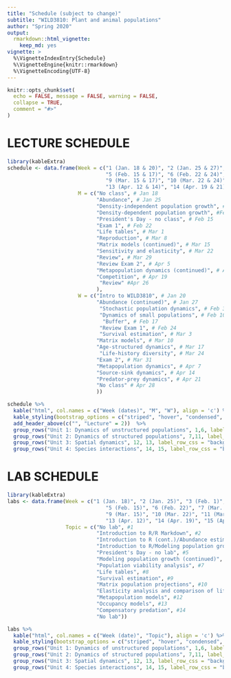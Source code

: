 ```yaml
---
title: "Schedule (subject to change)"
subtitle: "WILD3810: Plant and animal populations"
author: "Spring 2020"
output: 
  rmarkdown::html_vignette:
    keep_md: yes
vignette: >
  %\VignetteIndexEntry{Schedule}
  %\VignetteEngine{knitr::rmarkdown}
  %\VignetteEncoding{UTF-8}
---
```


```r
knitr::opts_chunk$set(
  echo = FALSE, message = FALSE, warning = FALSE,
  collapse = TRUE,
  comment = "#>"
)
```

# LECTURE SCHEDULE 

```r
library(kableExtra)
schedule <- data.frame(Week = c("1 (Jan. 18 & 20)", "2 (Jan. 25 & 27)", "3 (Feb. 1 & 3)", "4 (Feb. 8 & 10)",
                                "5 (Feb. 15 & 17)", "6 (Feb. 22 & 24)", "7 (Mar. 1 & 3)", "8 (Mar. 8 & 10)",
                                "9 (Mar. 15 & 17)", "10 (Mar. 22 & 24)", "11 (Mar. 29 & 31)", "12 (Apr. 5 & 7)",
                                "13 (Apr. 12 & 14)", "14 (Apr. 19 & 21)", "15 (Apr. 26 & 28)"),
                       M = c("No class", # Jan 18
                             "Abundance", # Jan 25
                             "Density-independent population growth", # Feb 1
                             "Density-dependent population growth", #Feb 8
                             "President's Day - no class", # Feb 15
                             "Exam 1", # Feb 22
                             "Life tables", # Mar 1
                             "Reproduction", # Mar 8
                             "Matrix models (continued)", # Mar 15
                             "Sensitivity and elasticity", # Mar 22
                             "Review", # Mar 29
                             "Review Exam 2", # Apr 5
                             "Metapopulation dynamics (continued)", # Apr 12
                             "Competition", # Apr 19
                              "Review" #Apr 26
                             ),
                       W = c("Intro to WILD3810", # Jan 20
                             "Abundance (continued)", # Jan 27
                              "Stochastic population dynamics", # Feb 3
                              "Dynamics of small populations", # Feb 10
                               "Buffer", # Feb 17
                              "Review Exam 1", # Feb 24
                              "Survival estimation", # Mar 3
                             "Matrix models", # Mar 10
                             "Age-structured dynamics", # Mar 17
                              "Life-history diversity", # Mar 24
                             "Exam 2", # Mar 31
                             "Metapopulation dynamics", # Apr 7
                             "Source-sink dynamics", # Apr 14
                             "Predator-prey dynamics", # Apr 21
                             "No class" # Apr 28
                             ))

schedule %>%
  kable("html", col.names = c("Week (dates)", "M", "W"), align = 'c') %>%
  kable_styling(bootstrap_options = c("striped", "hover", "condensed", "responsive"), full_width = TRUE) %>%
  add_header_above(c("", "Lecture" = 2))  %>%
  group_rows("Unit 1: Dynamics of unstructured populations", 1,6, label_row_css = "background-color: #333333; color: #eeeeee;") %>%
  group_rows("Unit 2: Dynamics of structured populations", 7,11, label_row_css = "background-color: #333333; color: #eeeeee;") %>%
  group_rows("Unit 3: Spatial dynamics", 12, 13, label_row_css = "background-color: #333333; color: #eeeeee;") %>%
  group_rows("Unit 4: Species interactions", 14, 15, label_row_css = "background-color: #333333; color: #eeeeee;")

```

# LAB SCHEDULE
```r
library(kableExtra)
labs <- data.frame(Week = c("1 (Jan. 18)", "2 (Jan. 25)", "3 (Feb. 1)", "4 (Feb. 8)",
                                "5 (Feb. 15)", "6 (Feb. 22)", "7 (Mar. 1)", "8 (Mar. 8)",
                                "9 (Mar. 15)", "10 (Mar. 22)", "11 (Mar. 29)", "12 (Apr. 5)",
                                "13 (Apr. 12)", "14 (Apr. 19)", "15 (Apr. 26)"),
                   Topic = c("No lab", #1
                             "Introduction to R/R Markdown", #2
                             "Introduction to R (cont.)/Abundance estimation", #3
                             "Introduction to R/Modeling population growth", #4
                             "President's Day - no lab", #5
                             "Modeling population growth (continued)", #6
                             "Population viability analysis", #7
                             "Life tables", #8
                             "Survival estimation", #9 
                             "Matrix population projections", #10 
                             "Elasticity analysis and comparison of life history strategies", #11
                             "Metapopulation models", #12
                             "Occupancy models", #13
                             "Compensatory predation", #14
                             "No lab"))

labs %>%
  kable("html", col.names = c("Week (date)", "Topic"), align = 'c') %>%
  kable_styling(bootstrap_options = c("striped", "hover", "condensed", "responsive"), full_width = TRUE) %>%
  group_rows("Unit 1: Dynamics of unstructured populations", 1,6, label_row_css = "background-color: #333333; color: #eeeeee;") %>%
  group_rows("Unit 2: Dynamics of structured populations", 7,11, label_row_css = "background-color: #333333; color: #eeeeee;") %>%
  group_rows("Unit 3: Spatial dynamics", 12, 13, label_row_css = "background-color: #333333; color: #eeeeee;") %>%
  group_rows("Unit 4: Species interactions", 14, 15, label_row_css = "background-color: #333333; color: #eeeeee;")

```
